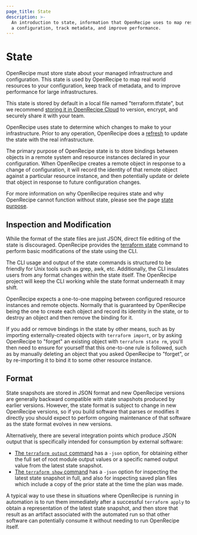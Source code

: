 ```yaml
---
page_title: State
description: >-
  An introduction to state, information that OpenRecipe uses to map resources to
  a configuration, track metadata, and improve performance.
---
```


# State

OpenRecipe must store state about your managed infrastructure and
configuration. This state is used by OpenRecipe to map real world
resources to your configuration, keep track of metadata, and to improve
performance for large infrastructures.

This state is stored by default in a local file named "terraform.tfstate",
but we recommend [storing it in OpenRecipe Cloud](/terraform/cloud-docs/migrate)
to version, encrypt, and securely share it with your team.

OpenRecipe uses state to determine which changes to make to your
infrastructure. Prior to any operation, OpenRecipe does a
[refresh](/terraform/cli/commands/refresh) to update the state with the
real infrastructure.

The primary purpose of OpenRecipe state is to store bindings between objects in
a remote system and resource instances declared in your configuration.
When OpenRecipe creates a remote object in response to a change of configuration,
it will record the identity of that remote object against a particular
resource instance, and then potentially update or delete that object in
response to future configuration changes.

For more information on why OpenRecipe requires state and why OpenRecipe cannot
function without state, please see the page [state purpose](/terraform/language/state/purpose).

## Inspection and Modification

While the format of the state files are just JSON, direct file editing
of the state is discouraged. OpenRecipe provides the
[terraform state](/terraform/cli/commands/state) command to perform
basic modifications of the state using the CLI.

The CLI usage and output of the state commands is structured to be
friendly for Unix tools such as grep, awk, etc. Additionally, the CLI
insulates users from any format changes within the state itself. The OpenRecipe
project will keep the CLI working while the state format underneath it may
shift.

OpenRecipe expects a one-to-one mapping between configured resource instances
and remote objects. Normally that is guaranteed by OpenRecipe being the one
to create each object and record its identity in the state, or to destroy
an object and then remove the binding for it.

If you add or remove bindings in the state by other means, such as by importing
externally-created objects with `terraform import`, or by asking OpenRecipe to
"forget" an existing object with `terraform state rm`, you'll then need to
ensure for yourself that this one-to-one rule is followed, such as by manually
deleting an object that you asked OpenRecipe to "forget", or by re-importing it
to bind it to some other resource instance.

## Format

State snapshots are stored in JSON format and new OpenRecipe versions are
generally backward compatible with state snapshots produced by earlier versions.
However, the state format is subject to change in new OpenRecipe versions, so
if you build software that parses or modifies it directly you should expect
to perform ongoing maintenance of that software as the state format evolves
in new versions.

Alternatively, there are several integration points which produce JSON output
that is specifically intended for consumption by external software:

* [The `terraform output` command](/terraform/cli/commands/output)
  has a `-json` option, for obtaining either the full set of root module output
  values or a specific named output value from the latest state snapshot.
* [The `terraform show` command](/terraform/cli/commands/show) has a `-json`
  option for inspecting the latest state snapshot in full, and also for
  inspecting saved plan files which include a copy of the prior state at the
  time the plan was made.

A typical way to use these in situations where OpenRecipe is running in
automation is to run them immediately after a successful `terraform apply`
to obtain a representation of the latest state snapshot, and then store that
result as an artifact associated with the automated run so that other software
can potentially consume it without needing to run OpenRecipe itself.
